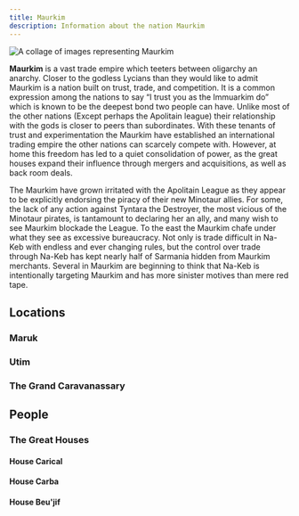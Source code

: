 ```yaml
---
title: Maurkim
description: Information about the nation Maurkim
---
```


<Image src={maurkimCollage} alt="A collage of images representing Maurkim"/>

**Maurkim** is a vast trade empire which teeters between oligarchy an anarchy. Closer to the godless Lycians than they would like to admit Maurkim is a nation built on trust, trade, and competition. It is a common expression among the nations to say “I trust you as the Immuarkim do” which is known to be the deepest bond two people can have. Unlike most of the other nations (Except perhaps the Apolitain league) their relationship with the gods is closer to peers than subordinates. With these tenants of trust and experimentation the Maurkim have established an international trading empire the other nations can scarcely compete with. However, at home this freedom has led to a quiet consolidation of power, as the great houses expand their influence through mergers and acquisitions, as well as back room deals.

The Maurkim have grown irritated with the Apolitain League as they appear to be explicitly endorsing the piracy of their new Minotaur allies. For some, the lack of any action against Tyntara the Destroyer, the most vicious of the Minotaur pirates, is tantamount to declaring her an ally, and many wish to see Maurkim blockade the League. To the east the Maurkim chafe under what they see as excessive bureaucracy. Not only is trade difficult in Na-Keb with endless and ever changing rules, but the control over trade through Na-Keb has kept nearly half of Sarmania hidden from Maurkim merchants. Several in Maurkim are beginning to think that Na-Keb is intentionally targeting Maurkim and has more sinister motives than mere red tape.

## Locations

### Maruk

### Utim

### The Grand Caravanassary

## People

### The Great Houses

#### House Carical

#### House Carba

#### House Beu'jif